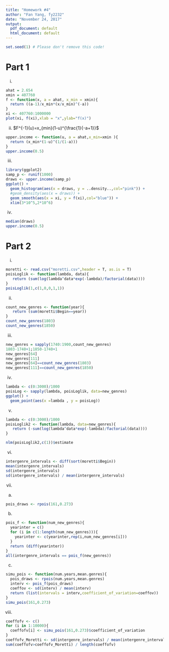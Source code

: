 ```yaml
---
title: "Homework #4"
author: "Fan Yang, fy2232"
date: "November 24, 2017"
output:
  pdf_document: default
  html_document: default
---
```



```r
set.seed(1) # Please don't remove this code!
```


# Part 1

i. 
```r
ahat = 2.654
xmin = 407760
f <- function(x, a = ahat, x_min = xmin){
  return ((a-1)/x_min*(x/x_min)^(-a))
}
xi <- 407760:1000000
plot(xi, f(xi),xlab = "x",ylab="f(x)")


```


ii. 
$F^{-1}(u)=x_{min}(1-u)^{\frac{1}{-a+1}}$
```r
upper.income <- function(u, a = ahat,x_min=xmin ){
  return (x_min*(1-u)^(1/(1-a)))
}
upper.income(0.5)

```

iii.
```r
library(ggplot2)
samp_p <- runif(1000)
draws <- upper.income(samp_p)
ggplot() +
  geom_histogram(aes(x = draws, y = ..density..,col="pink")) +
  #geom_density(aes(x = draws)) + 
  geom_smooth(aes(x = xi, y = f(xi),col="blue")) +
  xlim(3*10^5,2*10^6) 

```

iv.
```r
median(draws)
upper.income(0.5)

```

# Part 2
i.
```r
moretti <- read.csv("moretti.csv",header = T, as.is = T)
poisLoglik <- function(lambda, data){
   return (sum(log(lambda^data*exp(-lambda)/factorial(data))))
}
poisLoglik(1,c(1,0,0,1,1))
```
ii.
```r
count_new_genres <- function(year){
   return (sum(moretti$Begin==year))
}
count_new_genres(1803)
count_new_genres(1850)
```
iii.
```r
new_genres = sapply(1740:1900,count_new_genres)
1803-1740+1;1850-1740+1
new_genres[64]
new_genres[111]
new_genres[64]==count_new_genres(1803)
new_genres[111]==count_new_genres(1850)
```


iv.
```r
lambda <- c(0:3000)/1000
poisLog <- sapply(lambda, poisLoglik, data=new_genres)
ggplot() +
  geom_point(aes(x =lambda , y = poisLog))

```

v.
```r
lambda <- c(0:3000)/1000
poisLoglik2 <- function(lambda, data=new_genres){
   return (-sum(log(lambda^data*exp(-lambda)/factorial(data))))
}

nlm(poisLoglik2,c(1))$estimate
```

vi.
```r
intergenre_intervals <- diff(sort(moretti$Begin))
mean(intergenre_intervals)
sd(intergenre_intervals)
sd(intergenre_intervals) / mean(intergenre_intervals)
```
vii.
a)
```r
pois_draws <- rpois(161,0.273)
```
b)
```r
pois_f <- function(num_new_genres){
  yearinter = c()
  for (i in c(1:length(num_new_genres))){
    yearinter <- c(yearinter,rep(i,num_new_genres[i]))
  }
  return (diff(yearinter))
}
all(intergenre_intervals == pois_f(new_genres))
```
c)
```r
simu_pois <- function(num.years,mean.genres){
  pois_draws <- rpois(num.years,mean.genres)
  interv <- pois_f(pois_draws)
  coeffov <- sd(interv) / mean(interv)
  return (list(intervals = interv,coefficient_of_variation=coeffov))
}
simu_pois(161,0.273)
```
viii.
```r
coeffofv <- c()
for (i in 1:10000){
  coeffofv[i] <- simu_pois(161,0.273)$coefficient_of_variation
}
coeffofv_Moretti <- sd(intergenre_intervals) / mean(intergenre_intervals)
sum(coeffofv>coeffofv_Moretti) / length(coeffofv)
```



